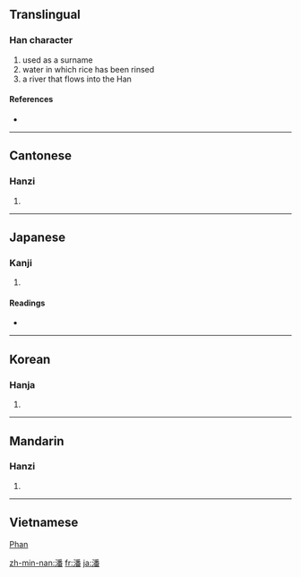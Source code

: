 ==Translingual==

===Han character===
{{Han char|rn=85|rad=水|as=12|sn=15|four=3216<sub>9</sub>|canj=水竹木田 (EHDW)}}

# used as a surname
# water in which rice has been rinsed
# a river that flows into the Han

====References====
* {{Han ref|kx=0649.050|dkj=18236|dj=1058.260|hdz=31745.100|uh=6F58|ud=28504|bh=BCEF|bd=48367}}

----

==Cantonese==

===Hanzi===
{{yue-hanzi|jyut=|y=pun1}}

# {{defn|Cantonese}}

----

==Japanese==

===Kanji===
{{ja-kanji|grade=|rs=水12}}

# {{defn|Japanese}}

====Readings====
* {{ja-readings|on=[[はん]] (han)|kun=[[しろみず]] (shiromizu), [[うずまき]] (uzumaki), [[あふれる]] (afureru)}}

----

==Korean==

===Hanja===
{{ko-hanja|hangeul=[[반]], [[번]]|eumhun=|rv=ban, beon|mr=pan, pŏn|y=pan, pen}}

# {{defn|Korean}}

----

==Mandarin==

===Hanzi===
{{cmn-hanzi|pin=[[pān]] ([[pan1]])|wg=p'an<sup>1</sup>}}

# {{defn|Mandarin}}

----

==Vietnamese==
[[Phan]]

[[zh-min-nan:潘]]
[[fr:潘]]
[[ja:潘]]